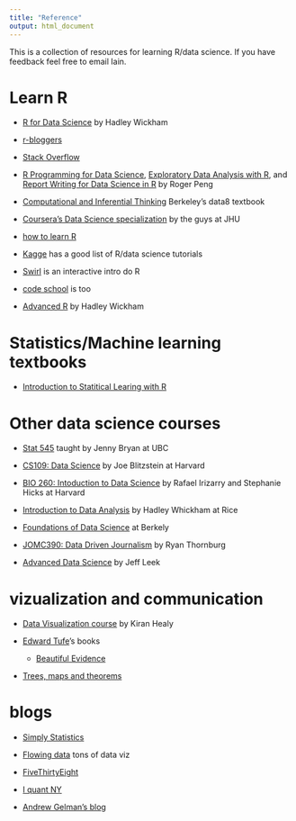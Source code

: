 ```yaml
---
title: "Reference"
output: html_document
---
```


This is a collection of resources for learning R/data science. If you have feedback feel free to email Iain.

# Learn R

- [R for Data Science](http://r4ds.had.co.nz/) by Hadley Wickham

- [r-bloggers](https://www.r-bloggers.com/)

- [Stack Overflow](http://stackoverflow.com/)

- [R Programming for Data Science](https://leanpub.com/rprogramming),  [Exploratory Data Analysis with R](https://leanpub.com/exdata), and [Report Writing for Data Science in R](https://leanpub.com/reportwriting) by Roger Peng

- [Computational and Inferential Thinking](http://www.inferentialthinking.com/index.html) Berkeley's data8 textbook

- [Coursera's Data Science specialization](https://www.coursera.org/specializations/jhu-data-science) by the guys at JHU

- [how to learn R](https://www.r-bloggers.com/how-to-learn-r-2/)

- [Kagge](https://www.kaggle.com/wiki/Tutorials) has a good list of R/data science tutorials

- [Swirl](http://swirlstats.com/) is an interactive intro do R

- [code school](https://www.codeschool.com/courses/try-r) is too

- [Advanced R](http://adv-r.had.co.nz/) by Hadley Wickham




# Statistics/Machine learning textbooks

- [Introduction to Statitical Learing with R](http://www-bcf.usc.edu/~gareth/ISL/)

# Other data science courses

- [Stat 545](http://stat545.com/index.html) taught by Jenny Bryan at UBC

- [CS109: Data Science](http://cs109.github.io/2015/) by Joe Blitzstein at Harvard

- [BIO 260: Intoduction to Data Science](http://datasciencelabs.github.io/) by Rafael Irizarry and Stephanie Hicks at Harvard

- [Introduction to Data Analysis](http://stat405.had.co.nz/) by Hadley Whickham at Rice

- [Foundations of Data Science](https://data-8.appspot.com/sp16/course) at Berkely 

- [JOMC390: Data Driven Journalism](http://ryanthornburg.com/about-contact/my-classes/syllabus-data-driven-journalism-jomc-390/) by Ryan Thornburg

- [Advanced Data Science](http://jtleek.com/advdatasci/) by Jeff Leek


# vizualization and communication

- [Data Visualization course](http://vissoc.co/index.html) by Kiran Healy

- [Edward Tufe](https://www.edwardtufte.com/tufte/)'s books 
    - [Beautiful Evidence](http://www.amazon.com/Beautiful-Evidence-Edward-R-Tufte/dp/1930824165)

- [Trees, maps and theorems](http://www.treesmapsandtheorems.com/)


# blogs
- [Simply Statistics](http://simplystatistics.org/) 

- [Flowing data](http://flowingdata.com/) tons of data viz

- [FiveThirtyEight](http://fivethirtyeight.com/)

- [I quant NY](http://iquantny.tumblr.com/)

- [Andrew Gelman's blog](http://andrewgelman.com/)

